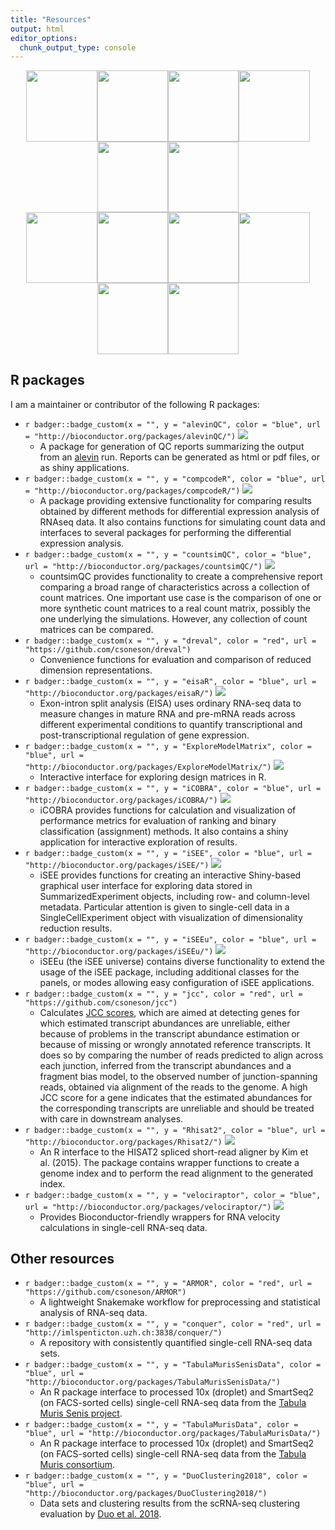 ```yaml
---
title: "Resources"
output: html
editor_options: 
  chunk_output_type: console
---
```


<center>[![](stickers/alevinQC.png){width="3cm"}](https://bioconductor.org/packages/alevinQC/)[![](stickers/ARMOR.png){width="3cm"}](https://github.com/csoneson/ARMOR)[![](stickers/countsimQC.png){width="3cm"}](https://bioconductor.org/packages/countsimQC/)[![](stickers/einprot.png){width="3cm"}](https://github.com/fmicompbio/einprot)[![](stickers/eisaR.png){width="3cm"}](https://bioconductor.org/packages/eisaR/)[![](stickers/emm_logo.png){width="3cm"}](https://bioconductor.org/packages/ExploreModelMatrix/)</center>

<center>[![](stickers/iCOBRA.png){width="3cm"}](https://bioconductor.org/packages/iCOBRA/)[![](stickers/iSEE.png){width="3cm"}](https://bioconductor.org/packages/iSEE/)[![](stickers/iSEEu.png){width="3cm"}](https://bioconductor.org/packages/iSEEu/)[![](stickers/mutscan.png){width="3cm"}](https://github.com/fmicompbio/mutscan)[![](stickers/sketchR.png){width="3cm"}](https://github.com/csoneson/sketchR)[![](stickers/velociraptor_sticker.png){width="3cm"}](https://bioconductor.org/packages/velociraptor/)</center>

## R packages

I am a maintainer or contributor of the following R packages:

-   `r badger::badge_custom(x = "", y = "alevinQC", color = "blue", url = "http://bioconductor.org/packages/alevinQC/")` <img src="https://bioconductor.org/shields/years-in-bioc/alevinQC.svg"/>
    -   A package for generation of QC reports summarizing the output from an [alevin](https://salmon.readthedocs.io/en/latest/alevin.html) run. Reports can be generated as html or pdf files, or as shiny applications.
-   `r badger::badge_custom(x = "", y = "compcodeR", color = "blue", url = "http://bioconductor.org/packages/compcodeR/")` <img src="https://bioconductor.org/shields/years-in-bioc/compcodeR.svg"/>
    -   A package providing extensive functionality for comparing results obtained by different methods for differential expression analysis of RNAseq data. It also contains functions for simulating count data and interfaces to several packages for performing the differential expression analysis.
-   `r badger::badge_custom(x = "", y = "countsimQC", color = "blue", url = "http://bioconductor.org/packages/countsimQC/")` <img src="https://bioconductor.org/shields/years-in-bioc/countsimQC.svg"/>
    -   countsimQC provides functionality to create a comprehensive report comparing a broad range of characteristics across a collection of count matrices. One important use case is the comparison of one or more synthetic count matrices to a real count matrix, possibly the one underlying the simulations. However, any collection of count matrices can be compared.
-   `r badger::badge_custom(x = "", y = "dreval", color = "red", url = "https://github.com/csoneson/dreval")`
    -   Convenience functions for evaluation and comparison of reduced dimension representations.
-   `r badger::badge_custom(x = "", y = "eisaR", color = "blue", url = "http://bioconductor.org/packages/eisaR/")` <img src="https://bioconductor.org/shields/years-in-bioc/eisaR.svg"/>
    -   Exon-intron split analysis (EISA) uses ordinary RNA-seq data to measure changes in mature RNA and pre-mRNA reads across different experimental conditions to quantify transcriptional and post-transcriptional regulation of gene expression.
-   `r badger::badge_custom(x = "", y = "ExploreModelMatrix", color = "blue", url = "http://bioconductor.org/packages/ExploreModelMatrix/")` <img src="https://bioconductor.org/shields/years-in-bioc/ExploreModelMatrix.svg"/>
    -   Interactive interface for exploring design matrices in R.
-   `r badger::badge_custom(x = "", y = "iCOBRA", color = "blue", url = "http://bioconductor.org/packages/iCOBRA/")` <img src="https://bioconductor.org/shields/years-in-bioc/iCOBRA.svg"/>
    -   iCOBRA provides functions for calculation and visualization of performance metrics for evaluation of ranking and binary classification (assignment) methods. It also contains a shiny application for interactive exploration of results.
-   `r badger::badge_custom(x = "", y = "iSEE", color = "blue", url = "http://bioconductor.org/packages/iSEE/")` <img src="https://bioconductor.org/shields/years-in-bioc/iSEE.svg"/>
    -   iSEE provides functions for creating an interactive Shiny-based graphical user interface for exploring data stored in SummarizedExperiment objects, including row- and column-level metadata. Particular attention is given to single-cell data in a SingleCellExperiment object with visualization of dimensionality reduction results.
-   `r badger::badge_custom(x = "", y = "iSEEu", color = "blue", url = "http://bioconductor.org/packages/iSEEu/")` <img src="https://bioconductor.org/shields/years-in-bioc/iSEEu.svg"/>
    -   iSEEu (the iSEE universe) contains diverse functionality to extend the usage of the iSEE package, including additional classes for the panels, or modes allowing easy configuration of iSEE applications.
-   `r badger::badge_custom(x = "", y = "jcc", color = "red", url = "https://github.com/csoneson/jcc")`
    -   Calculates [JCC scores](http://www.life-science-alliance.org/content/2/1/e201800175.abstract), which are aimed at detecting genes for which estimated transcript abundances are unreliable, either because of problems in the transcript abundance estimation or because of missing or wrongly annotated reference transcripts. It does so by comparing the number of reads predicted to align across each junction, inferred from the transcript abundances and a fragment bias model, to the observed number of junction-spanning reads, obtained via alignment of the reads to the genome. A high JCC score for a gene indicates that the estimated abundances for the corresponding transcripts are unreliable and should be treated with care in downstream analyses.
-   `r badger::badge_custom(x = "", y = "Rhisat2", color = "blue", url = "http://bioconductor.org/packages/Rhisat2/")` <img src="https://bioconductor.org/shields/years-in-bioc/Rhisat2.svg"/>
    -   An R interface to the HISAT2 spliced short-read aligner by Kim et al. (2015). The package contains wrapper functions to create a genome index and to perform the read alignment to the generated index.
-   `r badger::badge_custom(x = "", y = "velociraptor", color = "blue", url = "http://bioconductor.org/packages/velociraptor/")` <img src="https://bioconductor.org/shields/years-in-bioc/velociraptor.svg"/>
    -   Provides Bioconductor-friendly wrappers for RNA velocity calculations in single-cell RNA-seq data.

## Other resources

-   `r badger::badge_custom(x = "", y = "ARMOR", color = "red", url = "https://github.com/csoneson/ARMOR")`
    -   A lightweight Snakemake workflow for preprocessing and statistical analysis of RNA-seq data.
-   `r badger::badge_custom(x = "", y = "conquer", color = "red", url = "http://imlspenticton.uzh.ch:3838/conquer/")`
    -   A repository with consistently quantified single-cell RNA-seq data sets.
-   `r badger::badge_custom(x = "", y = "TabulaMurisSenisData", color = "blue", url = "http://bioconductor.org/packages/TabulaMurisSenisData/")`
    -   An R package interface to processed 10x (droplet) and SmartSeq2 (on FACS-sorted cells) single-cell RNA-seq data from the [Tabula Muris Senis project](https://tabula-muris-senis.ds.czbiohub.org/).
-   `r badger::badge_custom(x = "", y = "TabulaMurisData", color = "blue", url = "http://bioconductor.org/packages/TabulaMurisData/")`
    -   An R package interface to processed 10x (droplet) and SmartSeq2 (on FACS-sorted cells) single-cell RNA-seq data from the [Tabula Muris consortium](http://tabula-muris.ds.czbiohub.org/).
-   `r badger::badge_custom(x = "", y = "DuoClustering2018", color = "blue", url = "http://bioconductor.org/packages/DuoClustering2018/")`
    -   Data sets and clustering results from the scRNA-seq clustering evaluation by [Duo et al. 2018](https://f1000research.com/articles/7-1141/v2).
